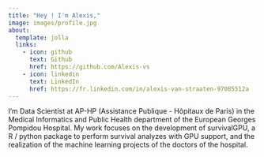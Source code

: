 ```yaml
---
title: "Hey ! I'm Alexis,"
image: images/profile.jpg
about:
  template: jolla
  links:
    - icon: github
      text: Github
      href: https://github.com/Alexis-vs
    - icon: linkedin
      text: LinkedIn
      href: https://fr.linkedin.com/in/alexis-van-straaten-97085512a
---
```


I'm Data Scientist at AP-HP (Assistance Publique - Hôpitaux de Paris) in the Medical Informatics and Public Health department of the European Georges Pompidou Hospital. My work focuses on the development of survivalGPU, a R / python package to perform survival analyzes with GPU support, and the realization of the machine learning projects of the doctors of the hospital.
